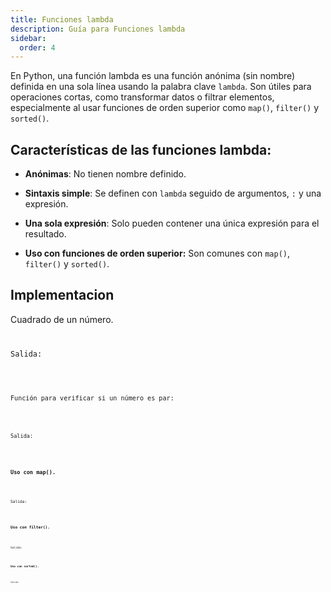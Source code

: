 ```yaml
---
title: Funciones lambda
description: Guía para Funciones lambda
sidebar:
  order: 4
---
```



En Python, una función lambda es una función anónima (sin nombre) definida en una sola línea usando la palabra clave <code>lambda</code>. Son útiles para operaciones cortas, como transformar datos o filtrar elementos, especialmente al usar funciones de orden superior como <code>map()</code>, <code>filter()</code> y <code>sorted()</code>. 

## Características de las funciones lambda:

- **Anónimas**: No tienen nombre definido. 

- **Sintaxis simple**: Se definen con <code>lambda</code> seguido de argumentos, <code>:</code> y una expresión. 

- **Una sola expresión**: Solo pueden contener una única expresión para el resultado. 

- **Uso con funciones de orden superior:** Son comunes con <code>map()</code>, <code>filter()</code> y <code>sorted()</code>. 

## Implementacion

Cuadrado de un número.

<Code 
code="
cuadrado = lambda x: x**2
print(cuadrado(5))
"
lang="py" 
title="cuadrado.py" 
mark="highlights"
frame='auto' />

Salida:

<Code code="25" title="cuadrado.py" mark="highlights" frame="terminal" />

Función para verificar si un número es par:

<Code 
code="
es_par = lambda x: x % 2 == 0
print(es_par(4)) 
print(es_par(7))  
"
lang="py" 
title="par.py" 
mark="highlights"
frame='auto' />

Salida:

<Code code="
True
False" 
title="par.py" mark="highlights" frame="terminal" />

### Uso con map().

<Code 
code="
numeros = [1, 2, 3, 4, 5]
cuadrados = list(map(lambda x: x**2, numeros))
print(cuadrados)
"
lang="py" 
title="lanbda.py" 
mark="highlights"
frame='auto' />

Salida:

<Code code="[1, 4, 9, 16, 25]" title="lanbda.py" mark="highlights" frame="terminal" />

### Uso con filter().

<Code 
code="
numeros = [1, 2, 3, 4, 5, 6]
pares = list(filter(lambda x: x % 2 == 0, numeros))
print(pares) 
"
lang="py" 
title="lanbda.py" 
mark="highlights"
frame='auto' />

Salida:

<Code code="[2, 4, 6]" title="lanbda.py" mark="highlights" frame="terminal" />

### Uso con sorted().

<Code 
code="
    palabras = ['banana', 'pera', 'manzana', 'uva']
    palabras_ordenadas = sorted(palabras, key=lambda x: len(x))
    print(palabras_ordenadas)
"
lang="py" 
title="lanbda.py" 
mark="highlights"
frame='auto' />

Salida:

<Code code="['uva', 'pera', 'manzana', 'banana']" title="lanbda.py" mark="highlights" frame="terminal" />
